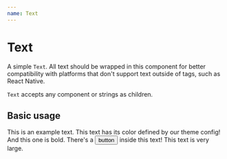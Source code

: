 ```yaml
---
name: Text
---
```



# Text

A simple `Text`. All text should be wrapped in this component for better compatibility with platforms that don't support text outside of tags, such as React Native.

`Text` accepts any component or strings as children.

## Basic usage

<Playground>
  <Text>This is an example text.</Text>
  <Text color="blue">This text has its color defined by our theme config!</Text>
  <Text fontWeight="bold">And this one is bold.</Text>
  <Text>There's a <Button>button</Button> inside this text!</Text>
  <Text fontSize="xlarge">This text is very large.</Text>
</Playground>
